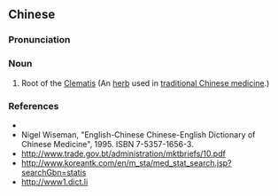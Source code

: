 {{also|威灵仙}}
==Chinese==
{{zh-forms|s=威灵仙}}

===Pronunciation===
{{zh-pron
|m=wēilíngxiān
|mn=ui-lêng-sian
|cat=n
}}

===Noun===
{{zh-noun}}

# Root of the [[w:Clematis|Clematis]] (An [[herb]] used in [[traditional Chinese medicine]].)

===References===
* {{pedialite|威灵仙|lang=zh}}
* Nigel Wiseman, "English-Chinese Chinese-English Dictionary of Chinese Medicine", 1995. ISBN 7-5357-1656-3.
* http://www.trade.gov.bt/administration/mktbriefs/10.pdf
* http://www.koreantk.com/en/m_sta/med_stat_search.jsp?searchGbn=statis
* http://www1.dict.li